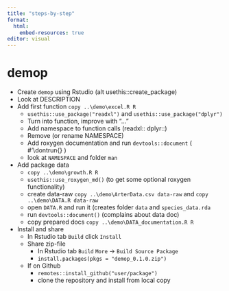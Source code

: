 ```yaml
---
title: "steps-by-step"
format:
  html:
    embed-resources: true
editor: visual
---
```


# demop

-   Create `demop` using Rstudio (alt usethis::create_package)
-   Look at DESCRIPTION
-   Add first function `copy ..\demo\excel.R R`
    -   `usethis::use_package("readxl")` and `usethis::use_package("dplyr")`
    -   Turn into function, improve with "..."
    -   Add namespace to function calls (readxl:: dplyr::)
    -   Remove (or rename NAMESPACE)
    -   Add roxygen documentation and run `devtools::document` ( \#'\\dontrun{} )
    -   look at `NAMESPACE` and folder `man`
-   Add package data
    -   `copy ..\demo\growth.R R`
    -   `usethis::use_roxygen_md()` (to get some optional roxygen functionality)
    -   create data-raw `copy ..\demo\ArterData.csv data-raw` and `copy ..\demo\DATA.R data-raw`
    -   open `DATA.R` and run it (creates folder `data` and `species_data.rda`
    -   run `devtools::document()` (complains about data doc)
    -   copy prepared docs `copy ..\demo\DATA_documentation.R R`
-   Install and share
    -   In Rstudio tab `Build` click `Install`
    -   Share zip-file
        -   In Rstudio tab `Build` `More` -\> `Build Source Package`
        -   `install.packages(pkgs = "demop_0.1.0.zip")`
    -   If on Github
        -   `remotes::install_github("user/package")`
        -   clone the repository and install from local copy
